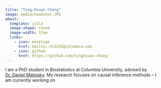 ```yaml
---
title: "Ting-Hsuan Chang"
image: media/headshot.JPG
about:
  template: jolla
  image-shape: round
  image-width: 17em
  links:
    - icon: envelope
      href: mailto::tc3255@columbia.edu
    - icon: github
      href: https://github.com/tinghsuan-chang
---
```


I am a PhD student in Biostatistics at Columbia University, advised by [Dr. Daniel Malinsky](http://www.dmalinsky.com/). My research focuses on causal inference methods -- I am currently working on 